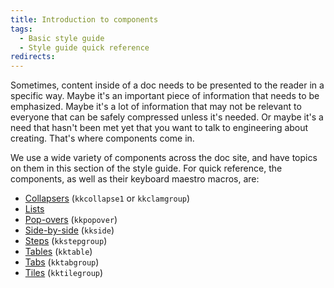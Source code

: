 ```yaml
---
title: Introduction to components
tags:
  - Basic style guide
  - Style guide quick reference
redirects:
---
```

Sometimes, content inside of a doc needs to be presented to the reader in a specific way. Maybe it's an important piece of information that needs to be emphasized. Maybe it's a lot of information that may not be relevant to everyone that can be safely compressed unless it's needed. Or maybe it's a need that hasn't been met yet that you want to talk to engineering about creating. That's where components come in.

We use a wide variety of components across the doc site, and have topics on them in this section of the style guide. For quick reference, the components, as well as their keyboard maestro macros, are:

* [Collapsers](/docs/style-guide/structure/collapsers/) (`kkcollapse1` or `kkclamgroup`)
* [Lists](/docs/style-guide/structure/lists/) 
* [Pop-overs](/docs/style-guide/structure/pop-overs) (`kkpopover`)
* [Side-by-side](/docs/style-guide/structure/side-by-side/) (`kkside`)
* [Steps](/docs/style-guide/structure/steps/) (`kkstepgroup`)
* [Tables](/docs/style-guide/structure/tables/) (`kktable`)
* [Tabs](/docs/style-guide/structure/tabs) (`kktabgroup`)
* [Tiles](/docs/style-guide/structure/tiles) (`kktilegroup`)

